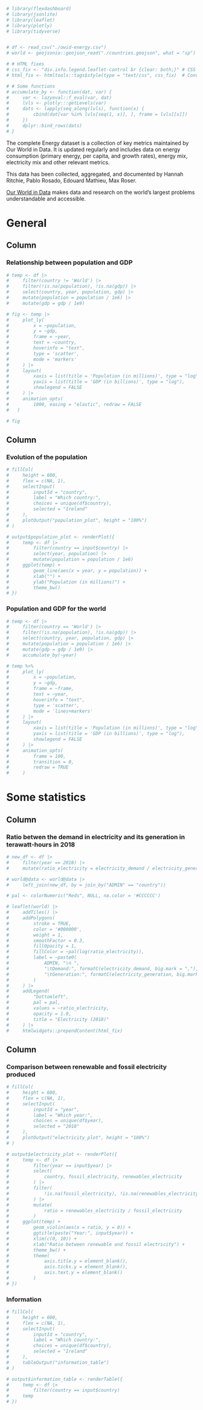 <!--
################################################################################
# Possible solution for week 6 lab - Interactivity
################################################################################
# Uncomment the file to make it work.
-->

<!-- ---
title: "Our World in Data"
output:
    flexdashboard::flex_dashboard:
        theme: 
            version: 4
            bootswatch: pulse
            base_font: 
                google: Source Code Pro
        orientation: columns
runtime: shiny
--- -->

```r
# library(flexdashboard)
# library(jsonlite)
# library(leaflet)
# library(plotly)
# library(tidyverse)


# df <- read_csv("./owid-energy.csv")
# world <- geojsonio::geojson_read("./countries.geojson", what = "sp")

# # HTML fixes
# css_fix <- "div.info.legend.leaflet-control br {clear: both;}" # CSS to correct spacing
# html_fix <- htmltools::tags$style(type = "text/css", css_fix)  # Convert CSS to HTML

# # Some functions
# accumulate_by <- function(dat, var) {
#     var <- lazyeval::f_eval(var, dat)
#     lvls <- plotly:::getLevels(var)
#     dats <- lapply(seq_along(lvls), function(x) {
#         cbind(dat[var %in% lvls[seq(1, x)], ], frame = lvls[[x]])
#     })
#     dplyr::bind_rows(dats)
# }

```

The complete Energy dataset is a collection of key metrics maintained by Our World in Data. It is updated regularly and includes data on energy consumption (primary energy, per capita, and growth rates), energy mix, electricity mix and other relevant metrics.

This data has been collected, aggregated, and documented by Hannah Ritchie, Pablo Rosado, Edouard Mathieu, Max Roser.

[Our World in Data](https://ourworldindata.org/about) makes data and research on the world's largest problems understandable and accessible.

# General 

Column {data-width=650}
-----------------------------------------------------------------------

### Relationship between population and GDP

```r
# temp <- df |> 
#     filter(country != 'World') |> 
#     filter(!is.na(population), !is.na(gdp)) |> 
#     select(country, year, population, gdp) |> 
#     mutate(population = population / 1e6) |> 
#     mutate(gdp = gdp / 1e9)

# fig <- temp |> 
#     plot_ly(
#         x = ~population, 
#         y = ~gdp, 
#         frame = ~year, 
#         text = ~country, 
#         hoverinfo = "text",
#         type = 'scatter',
#         mode = 'markers'
#     ) |> 
#     layout(
#         xaxis = list(title = 'Population (in millions)', type = "log"),
#         yaxis = list(title = 'GDP (in billions)', type = "log"),
#         showlegend = FALSE
#     ) |> 
#     animation_opts(
#         1000, easing = "elastic", redraw = FALSE
#   )

# fig

```

Column {data-width=350}
-----------------------------------------------------------------------

### Evolution of the population

```r
# fillCol(
#     height = 600,
#     flex = c(NA, 1), 
#     selectInput(
#         inputId = "country",
#         label = "Which country:",
#         choices = unique(df$country),
#         selected = "Ireland" 
#     ),
#     plotOutput("population_plot", height = "100%")
# )

# output$population_plot <- renderPlot({
#     temp <- df |> 
#         filter(country == input$country) |> 
#         select(year, population) |> 
#         mutate(population = population / 1e6)
#     ggplot(temp) +
#         geom_line(aes(x = year, y = population)) +
#         xlab("") +
#         ylab("Population (in millions)") +
#         theme_bw()
# })
```

### Population and GDP for the world

```r
# temp <- df |> 
#     filter(country == 'World') |> 
#     filter(!is.na(population), !is.na(gdp)) |> 
#     select(country, year, population, gdp) |> 
#     mutate(population = population / 1e6) |> 
#     mutate(gdp = gdp / 1e9) |> 
#     accumulate_by(~year)

# temp %>%
#     plot_ly(
#         x = ~population, 
#         y = ~gdp, 
#         frame = ~frame, 
#         text = ~year, 
#         hoverinfo = "text",
#         type = 'scatter',
#         mode = 'lines+markers'
#     ) |> 
#     layout(
#         xaxis = list(title = 'Population (in millions)', type = "log"),
#         yaxis = list(title = 'GDP (in billions)', type = "log"),
#         showlegend = FALSE
#     ) |> 
#     animation_opts(
#         frame = 100, 
#         transition = 0, 
#         redraw = TRUE
#     )

```

# Some statistics

Column {data-width=650}
-----------------------------------------------------------------------

### Ratio betwen the demand in electricity and its generation in terawatt-hours in 2018

```r
# new_df <- df |>
#     filter(year == 2018) |> 
#     mutate(ratio_electricity = electricity_demand / electricity_generation)

# world@data <- world@data |> 
#     left_join(new_df, by = join_by("ADMIN" == "country"))

# pal <- colorNumeric("Reds", NULL, na.color = '#CCCCCC')

# leaflet(world) |> 
#     addTiles() |> 
#     addPolygons(
#         stroke = TRUE,
#         color = '#000000',
#         weight = 1,
#         smoothFactor = 0.3,
#         fillOpacity = 1,
#         fillColor = ~pal(log(ratio_electricity)),
#         label = ~paste0(
#             ADMIN, "\n ",
#             "\tDemand:", formatC(electricity_demand, big.mark = ","),
#             "\tGeneration:", formatC(electricity_generation, big.mark = ",")
#         )
#     ) |> 
#     addLegend(
#         "bottomleft",
#         pal = pal,
#         values = ~ratio_electricity,
#         opacity = 1.0,
#         title = "Electricity (2018)"
#     ) |> 
#     htmlwidgets::prependContent(html_fix)       

```

Column {data-width=350}
-----------------------------------------------------------------------

### Comparison between renewable and fossil electricity produced

```r
# fillCol(
#     height = 600,
#     flex = c(NA, 1), 
#     selectInput(
#         inputId = "year",
#         label = "Which year:",
#         choices = unique(df$year),
#         selected = "2018" 
#     ),
#     plotOutput("electricity_plot", height = "100%")
# )

# output$electricity_plot <- renderPlot({
#     temp <- df |>
#         filter(year == input$year) |> 
#         select(
#             country, fossil_electricity, renewables_electricity
#         ) |> 
#         filter(
#             !is.na(fossil_electricity), !is.na(renewables_electricity)
#         ) |> 
#         mutate(
#             ratio = renewables_electricity / fossil_electricity
#         )
#     ggplot(temp) +
#         geom_violin(aes(x = ratio, y = 0)) +
#         ggtitle(paste("Year:", input$year)) +
#         xlim(c(0, 10)) +
#         xlab("Ratio between renewable and fossil electricity") +
#         theme_bw() +
#         theme(
#             axis.title.y = element_blank(),
#             axis.ticks.y = element_blank(),
#             axis.text.y = element_blank()
#         )
# })

```

### Information

```r
# fillCol(
#     height = 600,
#     flex = c(NA, 1), 
#     selectInput(
#         inputId = "country",
#         label = "Which country:",
#         choices = unique(df$country),
#         selected = "Ireland" 
#     ),
#     tableOutput("information_table")
# )

# output$information_table <- renderTable({
#     temp <- df |>
#         filter(country == input$country)
#     temp
# })
```
